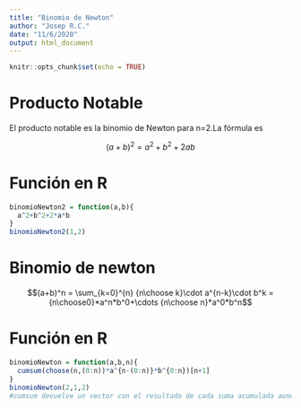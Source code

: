 ```yaml
---
title: "Binomio de Newton"
author: "Josep R.C."
date: "11/6/2020"
output: html_document
---
```


```r
knitr::opts_chunk$set(echo = TRUE)
```

# Producto Notable

El producto notable es la binomio de Newton para n=2.La fórmula es

$$(a+b)^2 = a^2+b^2+2ab$$

# Función en R

```r
binomioNewton2 = function(a,b){
  a^2+b^2+2*a*b
}
binomioNewton2(1,2)
```
# Binomio de newton

$$(a+b)^n = \sum_{k=0}^{n} {n\choose k}\cdot a^{n-k}\cdot b^k = {n\choose0}*a^n*b^0+\cdots {n\choose n}*a^0*b^n$$  

# Función en R

```r
binomioNewton = function(a,b,n){
  cumsum(choose(n,(0:n))*a^{n-(0:n)}*b^{0:n})[n+1]
}
binomioNewton(2,1,2)
#cumsum devuelve un vector con el resultado de cada suma acumulada aunque a nosotros solo nos intresa el resultado final, que es el resultado del sumatio de k=0 hasta n.
```